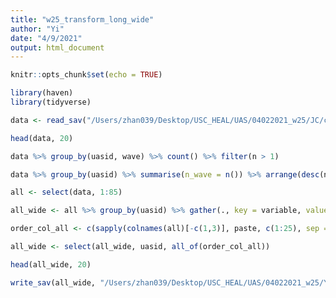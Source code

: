 ```yaml
---
title: "w25_transform_long_wide"
author: "Yi"
date: "4/9/2021"
output: html_document
---
```


```r
knitr::opts_chunk$set(echo = TRUE)
```

```r
library(haven)
library(tidyverse)
```

```r
data <- read_sav("/Users/zhan039/Desktop/USC_HEAL/UAS/04022021_w25/JC/covidpanel_us_stata_mar_31_2021_recode_waves_YZ_JC.sav")
```

```r
head(data, 20)

data %>% group_by(uasid, wave) %>% count() %>% filter(n > 1)

data %>% group_by(uasid) %>% summarise(n_wave = n()) %>% arrange(desc(n_wave)) 
```

```r
all <- select(data, 1:85)

all_wide <- all %>% group_by(uasid) %>% gather(., key = variable, value = value, -c(1, 3)) %>% unite(., newvariable, variable, wave, sep = "_") %>% spread(., newvariable, value) 

order_col_all <- c(sapply(colnames(all)[-c(1,3)], paste, c(1:25), sep = "_"))

all_wide <- select(all_wide, uasid, all_of(order_col_all))

head(all_wide, 20)
```

```r
write_sav(all_wide, "/Users/zhan039/Desktop/USC_HEAL/UAS/04022021_w25/YZ/covidpanel_us_stata_mar_31_2021_recode_waves_YZ_JC_wide_YZ.sav")
```

